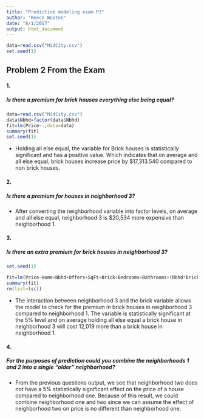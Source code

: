 ```yaml
---
title: "Predictive modeling exam P2"
author: "Reece Wooten"
date: "8/1/2017"
output: html_document
---
```


```r
data=read.csv("MidCity.csv")
set.seed(1)

```
## Problem 2 From the Exam
#### 1. 
##### Is there a premium for brick houses everything else being equal?
```r
data=read.csv("MidCity.csv")
data$Nbhd=factor(data$Nbhd)
fit=lm(Price~.,data=data)
summary(fit)
set.seed(1)


```
* Holding all else equal, the variable for Brick houses is statistically significant and has a positive value. Which indicates that on average and all else equal, brick houses increase price by $17,313.540 compared to non brick houses. 

#### 2. 
##### Is there a premium for houses in neighborhood 3?
* After converting the neighborhood variable into factor levels, on average and all else equal, neighborhood 3 is $20,534 more expensive than neighborhood 1. 


#### 3. 
##### Is there an extra premium for brick houses in neighborhood 3?
```r
set.seed(1)

fit=lm(Price~Home+Nbhd+Offers+SqFt+Brick+Bedrooms+Bathrooms+(Nbhd*Brick),data=data)
summary(fit)
rm(list=ls())
```
* The interaction between neighborhood 3 and the brick variable allows the model to check for the premium in brick houses in neighborhood 3 compared to neighborhood 1. The variable is statistically significant at the 5% level and on average holding all else equal a brick house in neighborhood 3 will cost 12,019 more than a brick house in neighborhood 1. 

#### 4. 
##### For the purposes of prediction could you combine the neighborhoods 1 and 2 into a single “older” neighborhood?
* From the previous questions output, we see that neighborhood two does not have a 5% statistically significant effect on the price of a house compared to neighborhood one. Because of this result, we could combine neighborhood one and two since we can assume the effect of neighborhood two on price is no different than neighborhood one. 

